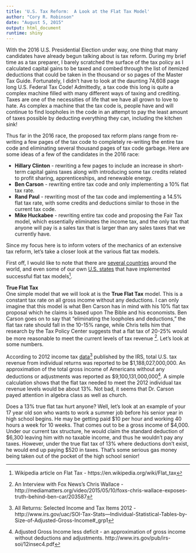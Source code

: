 ```yaml
---
title: 'U.S. Tax Reform:  A Look at the Flat Tax Model'
author: "Cory R. Robinson"
date: "August 5, 2015"
output: html_document
runtime: shiny
---
```



With the 2016 U.S. Presidential Election under way, one thing that many candidates have already begun talking about is tax reform.  During my brief time as a tax preparer, I barely scratched the surface of the tax policy as I calculated capital gains to be taxed and combed through the list of itemized deductions that could be taken in the thousand or so pages of the Master Tax Guide.  Fortunately, I didn't have to look at the daunting 74,608 page long U.S. Federal Tax Code!  Admittedly, a tax code this long is quite a complex machine filled with many different ways of taxing and crediting.  Taxes are one of the necessities of life that we have all grown to love to hate.  As complex a machine that the tax code is, people have and will continue to find loopholes in the code in an attempt to pay the least amount of taxes possible by deducting everything they can, including the kitchen sink!  

Thus far in the 2016 race, the proposed tax reform plans range from re-writing a few pages of the tax code to completely re-writing the entire tax code and eliminating several thousand pages of tax code garbage.  Here are some ideas of a few of the candidates in the 2016 race:

* **Hillary Clinton** - rewriting a few pages to include an increase in short-term capital gains taxes along with introducing some tax credits related to profit sharing, apprenticeships, and renewable energy.
* **Ben Carson** - rewriting entire tax code and only implementing a 10% flat tax rate.
* **Rand Paul** - rewriting most of the tax code and implementing a 14.5% flat tax rate, with some credits and deductions similar to those in the current tax code.
* **Mike Huckabee** - rewriting entire tax code and proposing the Fair Tax model, which essentially eliminates the income tax, and the only tax that anyone will pay is a sales tax that is larger than any sales taxes that we currently have.

Since my focus here is to inform voters of the mechanics of an extensive tax reform, let's take a closer look at the various flat tax models.

First off, I would like to note that there are [several countries](https://en.wikipedia.org/wiki/Flat_tax#Around_the_world) around the world, and even some of our own [U.S. states](https://en.wikipedia.org/wiki/Flat_tax#At_the_state_or_provincial_level) that have implemented successful flat tax models[^1].

**True Flat Tax**\
One simple model that we will look at is the **True Flat Tax** model.  This is a constant tax rate on all gross income without any deductions.  I can only imagine that this model is what Ben Carson has in mind with his 10% flat tax proposal which he claims is based upon The Bible and his economists.  Ben Carson goes on to say that "eliminating the loopholes and deductions," the flat tax rate should fall in the 10-15% range, while Chris tells him that research by the Tax Policy Center suggests that a flat tax of 20-25% would be more reasonable to meet the current levels of tax revenue [^2].  Let's look at some numbers.

According to 2012 income tax [data](http://www.irs.gov/uac/SOI-Tax-Stats---Individual-Statistical-Tables-by-Size-of-Adjusted-Gross-Income#_grp1)[^3] published by the IRS, total U.S. tax revenue from individual returns was reported to be $1,188,027,000,000.  An approximation of the total gross income of Americans without any deductions or adjustments was reported as $9,100,131,000,000[^4].  A simple calculation shows that the flat tax needed to meet the 2012 individual tax revenue levels would be about 13%.  Not bad, it seems that Dr. Carson payed attention in algebra class as well as church.

Does a 13% true flat tax hurt anyone?  Well, let's look at an example of your 17 year old son who wants to work a summer job before his senior year in high school begins.  He may be getting paid $10 per hour and working 40 hours a week for 10 weeks.  That comes out to be a gross income of $4,000.  Under our current tax structure, he would claim the standard deduction of $6,300 leaving him with no taxable income, and thus he wouldn't pay any taxes.  However, under the true flat tax of 13% where deductions don't exist, he would end up paying $520 in taxes.  That's some serious gas money being taken out of the pocket of the high school senior!  




[^1]: Wikipedia article on Flat Tax - https://en.wikipedia.org/wiki/Flat_tax
[^2]: An Interview with Fox News's Chris Wallace - http://mediamatters.org/video/2015/05/10/foxs-chris-wallace-exposes-truth-behind-ben-car/203587
[^3]: All Returns: Selected Income and Tax Items 2012 - http://www.irs.gov/uac/SOI-Tax-Stats---Individual-Statistical-Tables-by-Size-of-Adjusted-Gross-Income#_grp1
[^4]: Adjusted Gross Income less deficit - an approximation of gross income without deductions and adjustments. http://www.irs.gov/pub/irs-soi/12insec4.pdf
